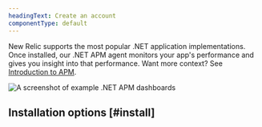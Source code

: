 ```yaml
---
headingText: Create an account
componentType: default
---
```


New Relic supports the most popular .NET application implementations. Once installed, our .NET APM agent monitors your app's performance and gives you insight into that performance. Want more context? See [Introduction to APM](/docs/apm/new-relic-apm/getting-started/introduction-apm).

<img
  title="Example .NET APM dashboards"
  alt="A screenshot of example .NET APM dashboards"
  src="/images/apm_screenshot-crop_overview-of-the-dotnet-agent.webp"
/>

## Installation options [#install]
